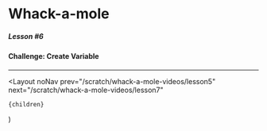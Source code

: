 
# Whack-a-mole

##### Lesson #6

#### Challenge: Create Variable

---

<YouTubeEmbed videoId="OB5q2UAQ3dY" />

  <Layout
    noNav
    prev="/scratch/whack-a-mole-videos/lesson5"
    next="/scratch/whack-a-mole-videos/lesson7"
  >
    {children}
  </Layout>
)
